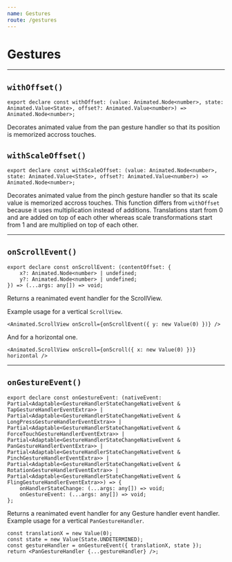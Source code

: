 ```yaml
---
name: Gestures
route: /gestures
---
```


# Gestures

---

## `withOffset()`

```tsx
export declare const withOffset: (value: Animated.Node<number>, state: Animated.Value<State>, offset?: Animated.Value<number>) => Animated.Node<number>;
```

Decorates animated value from the pan gesture handler so that its position is memorized accross touches.

## `withScaleOffset()`

```tsx
export declare const withScaleOffset: (value: Animated.Node<number>, state: Animated.Value<State>, offset?: Animated.Value<number>) => Animated.Node<number>;
```

Decorates animated value from the pinch gesture handler so that its scale value is memorized accross touches.
This function differs from `withOffset` because it uses multiplication instead of additions.
Translations start from 0 and are added on top of each other whereas scale transformations start from 1 and are multiplied on top of each other.

---

## `onScrollEvent()`

```tsx
export declare const onScrollEvent: (contentOffset: {
    x?: Animated.Node<number> | undefined;
    y?: Animated.Node<number> | undefined;
}) => (...args: any[]) => void;
```

Returns a reanimated event handler for the ScrollView.

Example usage for a vertical `ScrollView`.

```tsx
<Animated.ScrollView onScroll={onScrollEvent({ y: new Value(0) })} />
```

And for a horizontal one.

```tsx
<Animated.ScrollView onScroll={onScroll({ x: new Value(0) })} horizontal />
```

---

## `onGestureEvent()`

```tsx
export declare const onGestureEvent: (nativeEvent: Partial<Adaptable<GestureHandlerStateChangeNativeEvent & TapGestureHandlerEventExtra>> | Partial<Adaptable<GestureHandlerStateChangeNativeEvent & LongPressGestureHandlerEventExtra>> | Partial<Adaptable<GestureHandlerStateChangeNativeEvent & ForceTouchGestureHandlerEventExtra>> | Partial<Adaptable<GestureHandlerStateChangeNativeEvent & PanGestureHandlerEventExtra>> | Partial<Adaptable<GestureHandlerStateChangeNativeEvent & PinchGestureHandlerEventExtra>> | Partial<Adaptable<GestureHandlerStateChangeNativeEvent & RotationGestureHandlerEventExtra>> | Partial<Adaptable<GestureHandlerStateChangeNativeEvent & FlingGestureHandlerEventExtra>>) => {
    onHandlerStateChange: (...args: any[]) => void;
    onGestureEvent: (...args: any[]) => void;
};
```

Returns a reanimated event handler for any Gesture handler event handler.
Example usage for a vertical `PanGestureHandler`.

```tsx
const translationX = new Value(0);
const state = new Value(State.UNDETERMINED);
const gestureHandler = onGestureEvent({ translationX, state });
return <PanGestureHandler {...gestureHandler} />;
```

